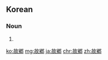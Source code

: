 {{also|故鄉|故乡|故郷}}
==Korean==
{{ko-hanjatab}}

===Noun===
{{ko-noun|hj|hangeul=고향}}

# {{hanja form of|고향|[[hometown]], birthplace}}

[[ko:故鄕]]
[[mg:故鄕]]
[[ja:故鄕]]
[[chr:故鄕]]
[[zh:故鄕]]